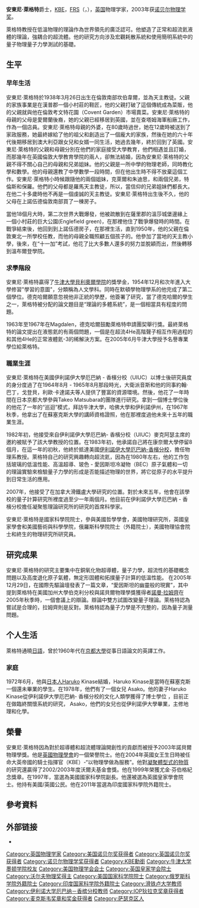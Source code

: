 {{Unreference|time=2018-05-08}}
{{Infobox scientist
|name              = 安東尼·萊格特爵士{{nobel icon|2003年诺贝尔物理学奖}}<br>Anthony James "Tony" Leggett
|image             = Nobel Laureate Sir Anthony James Leggett in 2007.jpg
|image_size        = 300px
|caption           = 安東尼·萊格特爵士
|birth_date        = {{birth date and age|1938|3|26}}
|birth_place       = {{UK}}[[倫敦|倫敦]][[Camberwell|Camberwell]]
|death_date        = 
|death_place       = 
|residence         = {{USA}}
|citizenship       = {{UK}}、{{USA}}
|ethnicity         = [[英國|英國]]
|fields            = [[物理學|物理學]]
|workplaces        = [[薩塞克斯大學|薩塞克斯大學]]<br>{{nowrap|[[伊利诺伊大学厄巴纳-香槟分校|伊利诺伊大学厄巴纳-香槟分校]]}}
|alma_mater        = [[牛津大學|牛津大學]]
|doctoral_advisor  = {{le|Dirk ter Haar|Dirk ter Haar}}
|academic_advisors = 
|doctoral_students = {{le|Amir Caldeira|Amir Caldeira|Amir O. Caldeira}}
|notable_students  = 
|known_for         = [[Caldeira-Leggett_model|Caldeira-Leggett model]]<br>[[量子力學|量子力學]]<br>[[超流体|超流体]][[Helium-3|phase of helium-3]]<br>{{le|Leggett–Garg inequality|Leggett–Garg inequality}}
|author_abbrev_bot = 
|author_abbrev_zoo = 
|influences        = 
|influenced        = 
|awards            = [[麦克斯韦奖章和奖金|麦克斯韦奖章和奖金]] (1975)<br>[[IOP狄拉克奖章|IOP狄拉克奖章]]（1992年）<br>[[File:Nobel_prize_medal.svg|20px]][[諾貝爾物理學獎|諾貝爾物理學獎]]（2003年）<br>[[沃尔夫物理学奖|沃尔夫物理学奖]]（2002年3月）
}}

'''安東尼·萊格特'''爵士，[[KBE|KBE]]，[[皇家學會院士|FRS]]（{{lang-en|Sir '''Anthony Leggett'''}}，{{bd|1938年|3月26日}}），[[英国|英国]]物理学家，2003年获[[诺贝尔物理学奖|诺贝尔物理学奖]]。

萊格特教授在低溫物理的理論作為世界領先的廣泛認可。他塑造了正常和超流氦液體的理論，強耦合的超流體。他的研究方向涉及宏觀耗散系統和使用簡明系統中的量子物理量子力學測試的基礎。

== 生平 ==
=== 早年生活 ===

安東尼·萊格特於1938年3月26日出生在倫敦南部坎伯韋爾，並為天主教徒。父親的家族事業是在漢普郡一個小村莊的鞋匠，他的父親打破了這個傳統成為菜販，他的父親就與他在倫敦考文特花園（Covent Garden）市場賣菜。安東尼·萊格特的母親的父母是愛爾蘭後裔，她的父親已經移居到英國，並在查塔姆海軍船廠工作，作為一個店員。安東尼·萊格特母親的外婆，在80歲時過世，她在12歲時被送到了家政服務，她最終嫁給了他的祖父和創造出了一個龐大的家族，然後在她的六十年代後期移居到澳大利亞跟女兒和女婿一同生活，她過去幾年，終於回到了英國。安東尼·萊格特的父親和母親分別在他們的家庭接受大學教育，他們相遇並且訂婚，而那幾年在英國倫敦大學教育學院的兩人，卻無法結婚，因為安東尼·萊格特的父親不得不關心自己的母親和兄弟姐妹。他的父親是一所中學的物理老師，同時教化學和數學。他的母親還教了中學數學一段時間，但在他出生時不得不放棄這個工作。安東尼·萊格特小時候跟隨他的兩個姐妹，克萊爾和朱迪思，和兩個兄弟，特倫斯和保羅。他們的父母都是羅馬天主教徒，所以，當信仰的兄弟姐妹們都長大。在他二十多歲時他不再是一個虔誠的天主教徒。安東尼·萊格特出生後不久，他的父母在上諾伍德倫敦南部買了一棟房子。

當他18個月大時，第二次世界大戰爆發，他被疏散到在薩里郡的溫莎城堡邊緣上一個小村莊的巨大公園(Englefield green)，在那裡他住了戰爭爆發時的時間。在戰爭結束後，他回到到上諾伍德房子，在那裡生活，直到1950年，他的父親在倫敦東北一所學校任教，而他的母親全職照顧五個孩子的。他參加了當地的天主教小學，後來，在“十一加”考試，他花了比大多數人還多的努力並脫穎而出，然後轉移到溫布爾登學院。

=== 求學階段 ===

安東尼·萊格特贏得了[[牛津大學貝利奧爾學院|牛津大學貝利奧爾學院]]的獎學金，1954年12月和次年進入大學修習"學習的意圖"，分類稱為人文學科。同時在默頓學物理學系的他完成了第二個學位。德克哈爾願意忽視他非正統的學歷，他簽署了研究，當了德克哈爾的學生之一，萊格特被分配的論文題目是“理論的多體系統”，是一個相當具有程度的問題。

1963年至1967年在Magdalen，德克哈爾鼓勵萊格特申請團契舉行獎。最終萊格特的論文提出在液態氦的有兩個問題，一個是在超流4He高階聲子相互作用過程的和其他4He的正常液體氦-3的稀解決方案。在2005年6月牛津大學授予名譽專業學位給萊格特。

=== 職業生涯 ===
安東尼·萊格特在美國伊利諾伊大學厄巴納 - 香檳分校（UIUC）以博士後研究員度的身分度過了在1964年8月 - 1965年8月那段時光，大衛派音斯和他的同事約翰·巴丁，戈登貝，利歐·卡達諾夫等人提供了豐富的資源環境。然後，他花了一年時間在日本京都大學參與Takeo Matsubara的團隊進行研究。拿到一個博士學位後的他花了一年的“巡迴”模式，拜訪牛津大學，哈佛大學和伊利諾伊州，在1967年秋季，他拿出了在蘇塞克斯大學的講師資格證照，他在那裡度過他未來十五年的職業生涯。

1982年初，他接受來自伊利諾伊大學厄巴納- 香檳分校（UIUC）麥克阿瑟主席的邀約被賦予了該大學教授的位置。在1983年初，他承諾自己將在康奈爾大學停留8個月，在這一年的初秋，他終於抵達美國[[伊利諾伊大學厄巴納-香檳分校|伊利諾伊大學厄巴納-香檳分校]]，擔任物理系教授。萊格特自己的研究興趣轉向超流氦，因為在1980年左右，他的工作包括玻璃的低溫性能、高溫超導、玻色 - 愛因斯坦冷凝物（BEC）原子氣體和一切的理論實驗來檢驗量子力學的形成是否能描述物理的世界，將它從原子的水平提升到日常生活的應用。

2007年，他接受了在加拿大滑鐵盧大學研究的位置。對於未來五年，他會在該學校的量子計算研究所裡度過至少一年兩個月。他目前在伊利諾伊大學厄巴納 - 香檳分校擔任凝聚態理論研究所的研究的首席科學家。

安東尼·萊格特是國家科學院院士，參與美國哲學學會，美國物理研究所，英國皇家學會和美國藝術與科學學院，俄羅斯科學院院士（外籍院士），美國物理協會院士和終生的物理研究所研究員。

== 研究成果 ==
安東尼·萊格特的研究主要集中在銅氧化物超導體，量子力學，超流性的基礎概念問題以及高度退化原子氣體，無定形固體和拓撲量子計算的低溫性能。
在2005年12月29日，在國際先驅論壇發表了一篇文章，“愛因斯坦的幽靈般的現實”，其中提到萊格特在美國加州大學伯克利分校與諾貝爾物理學獎獲得者[[諾曼·拉姆齊|諾曼·拉姆齊]]在2005年秋季時，一個會議上的辯論。辯論中雙方試圖改變量子理論。萊格特認為嘗試是合理的，拉姆齊則是反對。萊格特認為量子力學是不完整的，因為量子測量問題。

== 个人生活 ==
萊格特通曉[[日語|日語]]，曾於1960年代在[[京都大學|京都大學]]從事日語論文的英譯工作。

=== 家庭 ===
1972年6月，​​他與[[日本人|日本人]]Haruko Kinase結婚，Haruko Kinase是當時在蘇塞克斯一個還未畢業的學生。在1978年，他們有了一個女兒 Asako。他的妻子Haruko Kinase從伊利諾伊大學厄巴納- 香檳分校的文化人類學獲得了博士學位 ，目前正在做臨終關懷系統的研究， Asako，他們的女兒也從伊利諾伊大學畢業，主修地理和化學。

== 榮譽 ==
安東尼·萊格特因為對於超導體和超流體理論開創性的貢獻而被授予2003年諾貝爾物理學獎。他是[[英國物理學會|英國物理學會]]的一個榮譽院士。他在2004年英國女王生日時被任命大英帝國的騎士指揮官（KBE）-“以物理學做為服務”。他對[[凝聚體物理學|凝聚體型式的物質]]的研究還贏得了2002/2003年度沃爾夫基金會獎。他在1999年榮獲尤金·芬伯格紀念獎章。在1997年，當選為美國國家科學院副長。他還被選為英國皇家學會院士。他持有美國/英國公民。他在2011年當選為印度國家科學院外籍院士。

== 參考資料 ==
{{Reflist}}

== 外部链接 ==
* {{cite web |url=http://psroc.phys.ntu.edu.tw/bimonth/download.php?d=1&cpid=136&did=2 |format=pdf |title=2003年諾貝爾物理獎得主---安東尼·萊格特 |author=葉崇傑 |others=黃柏倫 (中文翻译) |journal=物理双月刊 |publisher=[[國立臺灣大學|國立臺灣大學]]物理學系 |volume=16 |issue=1 |language=zh-tw |date= |access-date= |archive-date=2020-09-14 |archive-url=https://web.archive.org/web/20200914134522/http://psroc.phys.ntu.edu.tw/bimonth/download.php?d=1&cpid=136&did=2 |dead-url=no }}

{{诺贝尔物理学奖获得者 (2001年-2025年)}}
{{Wolf Prize in Physics}}
{{IOP狄拉克奖章获得者}}
{{麦克斯韦奖章和奖金获得者}}

{{Authority control}}

{{DEFAULTSORT:Leggett, Anthony James}}
[[Category:英国物理学家|Category:英国物理学家]]
[[Category:美国诺贝尔奖获得者|Category:美国诺贝尔奖获得者]]
[[Category:英国诺贝尔奖获得者|Category:英国诺贝尔奖获得者]]
[[Category:诺贝尔物理学奖获得者|Category:诺贝尔物理学奖获得者]]
[[Category:KBE勳銜|Category:KBE勳銜]]
[[Category:牛津大学墨顿学院校友|Category:牛津大学墨顿学院校友]]
[[Category:美国物理学会会士|Category:美国物理学会会士]]
[[Category:英国皇家学会院士|Category:英国皇家学会院士]]
[[Category:沃尔夫物理奖得主|Category:沃尔夫物理奖得主]]
[[Category:美国国家科学院院士|Category:美国国家科学院院士]]
[[Category:俄罗斯科学院外籍院士|Category:俄罗斯科学院外籍院士]]
[[Category:印度国家科学院外籍院士|Category:印度国家科学院外籍院士]]
[[Category:滑铁卢大学教师|Category:滑铁卢大学教师]]
[[Category:伊利诺大学厄巴纳－香槟分校教师|Category:伊利诺大学厄巴纳－香槟分校教师]]
[[Category:IOP狄拉克奖章获得者|Category:IOP狄拉克奖章获得者]]
[[Category:麦克斯韦奖章和奖金获得者|Category:麦克斯韦奖章和奖金获得者]]
[[Category:萨瑟克区人|Category:萨瑟克区人]]